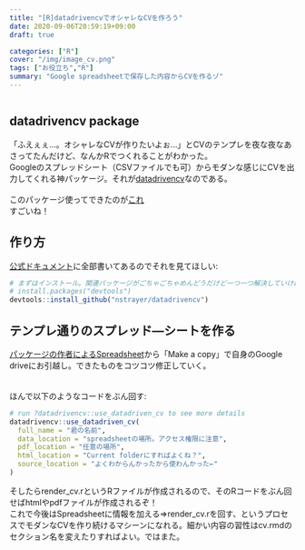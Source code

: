 ```yaml
---
title: "[R]datadrivencvでオシャレなCVを作ろう"
date: 2020-09-06T20:59:19+09:00
draft: true

categories: ["R"]
cover: "/img/image_cv.png"
tags: ["お役立ち","R"]
summary: "Google spreadsheetで保存した内容からCVを作るゾ"
---
```



```r
```

## datadrivencv package

「ふえぇぇ…。オシャレなCVが作りたいよぉ…」とCVのテンプレを夜な夜なあさってたんだけど、なんかRでつくれることがわかった。<br>
Googleのスプレッドシート（CSVファイルでも可）からモダンな感じにCVを出力してくれる神パッケージ。それが[datadrivencv](http://nickstrayer.me/datadrivencv/)なのである。<br>
<br>
このパッケージ使ってできたのが[これ](https://www.nshushi-s-e.com/files/cv.html)
<br>
すごいね！<br>

## 作り方

[公式ドキュメント](http://nickstrayer.me/datadrivencv/)に全部書いてあるのでそれを見てほしい:

```r
# まずはインストール。関連パッケージがごちゃごちゃめんどうだけど一つ一つ解決していけばおｋ
# install.packages("devtools")
devtools::install_github("nstrayer/datadrivencv")

```

## テンプレ通りのスプレッド―シートを作る

[パッケージの作者によるSpreadsheet](https://docs.google.com/spreadsheets/d/14MQICF2F8-vf8CKPF1m4lyGKO6_thG-4aSwat1e2TWc/edit#gid=917338460)から「Make a copy」で自身のGoogle driveにお引越し。できたものをコツコツ修正していく。<br>
<br>
<br>
ほんで以下のようなコードをぶん回す:

```r
# run ?datadrivencv::use_datadriven_cv to see more details
datadrivencv::use_datadriven_cv(
  full_name = "君の名前",
  data_location = "spreadsheetの場所。アクセス権限に注意",
  pdf_location = "任意の場所",
  html_location = "Current folderにすればよくね？",
  source_location = "よくわからんかったから使わんかった←"
)

```


そしたらrender_cv.rというRファイルが作成されるので、そのRコードをぶん回せばhtmlやpdfファイルが作成されるぞ！<br>
これで今後はSpreadsheetに情報を加える⇒render_cv.rを回す、というプロセスでモダンなCVを作り続けるマシーンになれる。細かい内容の習性はcv.rmdのセクション名を変えたりすればよい。ではまた。
